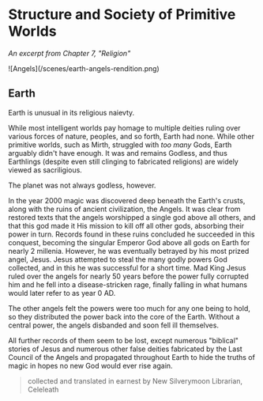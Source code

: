 
# Structure and Society of Primitive Worlds

_An excerpt from Chapter 7, "Religion"_

<Caption caption="Unknown artist rendition of Earth's Angels">
  <Bleed full>![Angels](/scenes/earth-angels-rendition.png)</Bleed>
</Caption>

## Earth

Earth is unusual in its religious naievty.

While most intelligent worlds pay homage to multiple deities ruling over various forces of nature, peoples, and so forth, Earth had none.
While other primitive worlds, such as Mirth, struggled with _too many_ Gods, Earth arguably didn't have enough.
It was and remains Godless, and thus Earthlings (despite even still clinging to fabricated religions) are widely viewed as sacriligious.

The planet was not always godless, however.

In the year 2000 magic was discovered deep beneath the Earth's crusts, along with the ruins of ancient civilization, the Angels.
It was clear from restored texts that the angels worshipped a single god above all others, and that this god made it His mission to kill off all other gods,
absorbing their power in turn. Records found in these ruins concluded he succeeded in this conquest, becoming the singular Emperor God above all gods on Earth
for nearly 2 millenia. However, he was eventually betrayed by his most prized angel, Jesus. Jesus attempted to steal the many godly powers God collected,
and in this he was successful for a short time. Mad King Jesus ruled over the angels for nearly 50 years before the power fully corrupted him and he fell into a
disease-stricken rage, finally falling in what humans would later refer to as year 0 AD.

The other angels felt the powers were too much for any one being to hold, so they distributed the power back into the core of the Earth.
Without a central power, the angels disbanded and soon fell ill themselves.

All further records of them seem to be lost, except numerous "biblical" stories of Jesus and numerous other false deities fabricated by the Last Council of the
Angels and propagated throughout Earth to hide the truths of magic in hopes no new God would ever rise again.

> collected and translated in earnest by New Silverymoon Librarian, Celeleath
